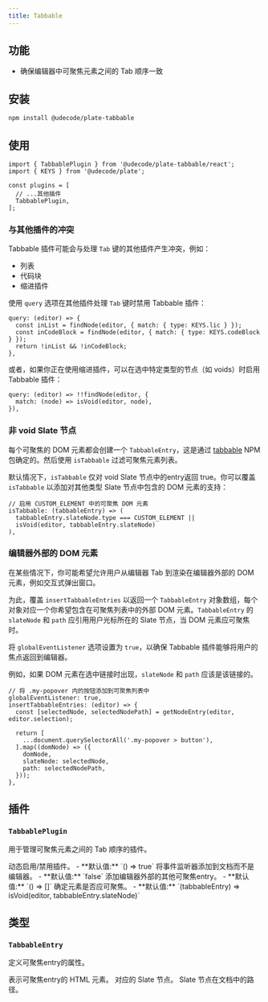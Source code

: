 ```yaml
---
title: Tabbable
---
```


<ComponentPreview name="tabbable-demo" />

<PackageInfo>

## 功能

- 确保编辑器中可聚焦元素之间的 Tab 顺序一致

</PackageInfo>

## 安装

```bash
npm install @udecode/plate-tabbable
```

## 使用

```tsx
import { TabbablePlugin } from '@udecode/plate-tabbable/react';
import { KEYS } from '@udecode/plate';

const plugins = [
  // ...其他插件
  TabbablePlugin,
];
```

### 与其他插件的冲突

Tabbable 插件可能会与处理 `Tab` 键的其他插件产生冲突，例如：

- 列表
- 代码块
- 缩进插件

使用 `query` 选项在其他插件处理 `Tab` 键时禁用 Tabbable 插件：

```tsx
query: (editor) => {
  const inList = findNode(editor, { match: { type: KEYS.lic } });
  const inCodeBlock = findNode(editor, { match: { type: KEYS.codeBlock } });
  return !inList && !inCodeBlock;
},
```

或者，如果你正在使用缩进插件，可以在选中特定类型的节点（如 voids）时启用 Tabbable 插件：

```tsx
query: (editor) => !!findNode(editor, {
  match: (node) => isVoid(editor, node),
}),
```

### 非 void Slate 节点

每个可聚焦的 DOM 元素都会创建一个 `TabbableEntry`，这是通过 [tabbable](https://www.npmjs.com/package/tabbable) NPM 包确定的。然后使用 `isTabbable` 过滤可聚焦元素列表。

默认情况下，`isTabbable` 仅对 void Slate 节点中的entry返回 true。你可以覆盖 `isTabbable` 以添加对其他类型 Slate 节点中包含的 DOM 元素的支持：

```tsx
// 启用 CUSTOM_ELEMENT 中的可聚焦 DOM 元素
isTabbable: (tabbableEntry) => (
  tabbableEntry.slateNode.type === CUSTOM_ELEMENT ||
  isVoid(editor, tabbableEntry.slateNode)
),
```

### 编辑器外部的 DOM 元素

在某些情况下，你可能希望允许用户从编辑器 Tab 到渲染在编辑器外部的 DOM 元素，例如交互式弹出窗口。

为此，覆盖 `insertTabbableEntries` 以返回一个 `TabbableEntry` 对象数组，每个对象对应一个你希望包含在可聚焦列表中的外部 DOM 元素。`TabbableEntry` 的 `slateNode` 和 `path` 应引用用户光标所在的 Slate 节点，当 DOM 元素应可聚焦时。

将 `globalEventListener` 选项设置为 `true`，以确保 Tabbable 插件能够将用户的焦点返回到编辑器。

例如，如果 DOM 元素在选中链接时出现，`slateNode` 和 `path` 应该是该链接的。

```tsx
// 将 .my-popover 内的按钮添加到可聚焦列表中
globalEventListener: true,
insertTabbableEntries: (editor) => {
  const [selectedNode, selectedNodePath] = getNodeEntry(editor, editor.selection);

  return [
    ...document.querySelectorAll('.my-popover > button'),
  ].map((domNode) => ({
    domNode,
    slateNode: selectedNode,
    path: selectedNodePath,
  }));
},
```

## 插件

### `TabbablePlugin`

用于管理可聚焦元素之间的 Tab 顺序的插件。

<API name="TabbablePlugin">
<APIOptions>
  <APIItem name="query" type="(editor: PlateEditor<V>, event: KeyboardEvent) => boolean" optional>
    动态启用/禁用插件。
    - **默认值:** `() => true`
  </APIItem>
  <APIItem name="globalEventListener" type="boolean" optional>
    将事件监听器添加到文档而不是编辑器。
    - **默认值:** `false`
  </APIItem>
  <APIItem name="insertTabbableEntries" type="(editor: PlateEditor<V>, event: KeyboardEvent) => TabbableEntry[]" optional>
    添加编辑器外部的其他可聚焦entry。
    - **默认值:** `() => []`
  </APIItem>
  <APIItem name="isTabbable" type="(tabbableEntry: TabbableEntry) => boolean" optional>
    确定元素是否应可聚焦。
    - **默认值:** `(tabbableEntry) => isVoid(editor, tabbableEntry.slateNode)`
  </APIItem>
</APIOptions>
</API>

## 类型

### `TabbableEntry`

定义可聚焦entry的属性。

<API name="TabbableEntry">
<APIAttributes>
  <APIItem name="domNode" type="HTMLElement">
    表示可聚焦entry的 HTML 元素。
  </APIItem>
  <APIItem name="slateNode" type="TNode">
    对应的 Slate 节点。
  </APIItem>
  <APIItem name="path" type="Path">
    Slate 节点在文档中的路径。
  </APIItem>
</APIAttributes>
</API>